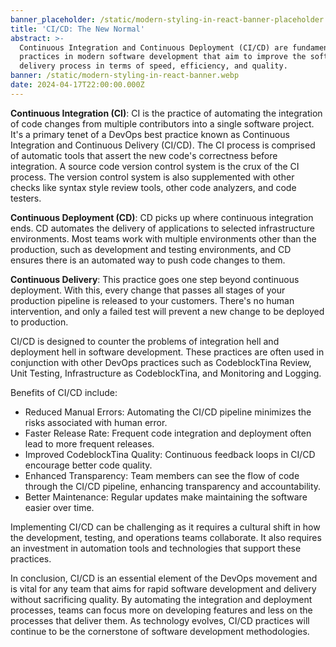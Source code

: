 ```yaml
---
banner_placeholder: /static/modern-styling-in-react-banner-placeholder.jpg
title: 'CI/CD: The New Normal'
abstract: >-
  Continuous Integration and Continuous Deployment (CI/CD) are fundamental
  practices in modern software development that aim to improve the software
  delivery process in terms of speed, efficiency, and quality. 
banner: /static/modern-styling-in-react-banner.webp
date: 2024-04-17T22:00:00.000Z
---
```


**Continuous Integration (CI)**: CI is the practice of automating the integration of code changes from multiple contributors into a single software project. It's a primary tenet of a DevOps best practice known as Continuous Integration and Continuous Delivery (CI/CD). The CI process is comprised of automatic tools that assert the new code's correctness before integration. A source code version control system is the crux of the CI process. The version control system is also supplemented with other checks like syntax style review tools, other code analyzers, and code testers. 

**Continuous Deployment (CD)**: CD picks up where continuous integration ends. CD automates the delivery of applications to selected infrastructure environments. Most teams work with multiple environments other than the production, such as development and testing environments, and CD ensures there is an automated way to push code changes to them.

**Continuous Delivery**: This practice goes one step beyond continuous deployment. With this, every change that passes all stages of your production pipeline is released to your customers. There's no human intervention, and only a failed test will prevent a new change to be deployed to production.

CI/CD is designed to counter the problems of integration hell and deployment hell in software development. These practices are often used in conjunction with other DevOps practices such as CodeblockTina Review, Unit Testing, Infrastructure as CodeblockTina, and Monitoring and Logging.

Benefits of CI/CD include:

* Reduced Manual Errors: Automating the CI/CD pipeline minimizes the risks associated with human error.
* Faster Release Rate: Frequent code integration and deployment often lead to more frequent releases.
* Improved CodeblockTina Quality: Continuous feedback loops in CI/CD encourage better code quality.
* Enhanced Transparency: Team members can see the flow of code through the CI/CD pipeline, enhancing transparency and accountability.
* Better Maintenance: Regular updates make maintaining the software easier over time.

Implementing CI/CD can be challenging as it requires a cultural shift in how the development, testing, and operations teams collaborate. It also requires an investment in automation tools and technologies that support these practices.

In conclusion, CI/CD is an essential element of the DevOps movement and is vital for any team that aims for rapid software development and delivery without sacrificing quality. By automating the integration and deployment processes, teams can focus more on developing features and less on the processes that deliver them. As technology evolves, CI/CD practices will continue to be the cornerstone of software development methodologies.
